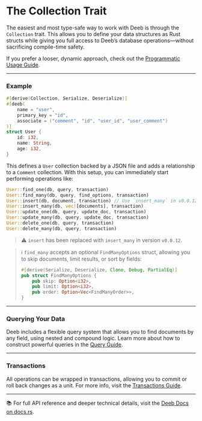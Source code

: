 # The Collection Trait

The easiest and most type-safe way to work with Deeb is through the `Collection` trait. This allows you to define your data structures as Rust structs while giving you full access to Deeb’s database operations—without sacrificing compile-time safety.

If you prefer a looser, dynamic approach, check out the [Programmatic Usage Guide](/docs/programmatic-usage).

---

### Example

```rust
#[derive(Collection, Serialize, Deserialize)]
#[deeb(
    name = "user",
    primary_key = "id",
    associate = ("comment", "id", "user_id", "user_comment")
)]
struct User {
    id: i32,
    name: String,
    age: i32,
}
```

This defines a `User` collection backed by a JSON file and adds a relationship to a `Comment` collection. With this setup, you can immediately start performing operations like:

```rust
User::find_one(db, query, transaction)
User::find_many(db, query, find_options, transaction)
User::insert(db, document, transaction) // Use `insert_many` in v0.0.12+
User::insert_many(db, vec![documents], transaction)
User::update_one(db, query, update_doc, transaction)
User::update_many(db, query, update_doc, transaction)
User::delete_one(db, query, transaction)
User::delete_many(db, query, transaction)
```

> ⚠️ `insert` has been replaced with `insert_many` in version `v0.0.12`.

> ℹ️ `find_many` accepts an optional `FindManyOptions` struct, allowing you to skip documents, limit results, or sort by fields:
> 
> ```rust
> #[derive(Serialize, Deserialize, Clone, Debug, PartialEq)]
> pub struct FindManyOptions {
>     pub skip: Option<i32>,
>     pub limit: Option<i32>,
>     pub order: Option<Vec<FindManyOrder>>,
> }
> ```

---

### Querying Your Data

Deeb includes a flexible query system that allows you to find documents by any field, using nested and compound logic. Learn more about how to construct powerful queries in the [Query Guide](/docs/queries).

---

### Transactions

All operations can be wrapped in transactions, allowing you to commit or roll back changes as a unit. For more info, visit the [Transactions Guide](/docs/transactions).

---

📚 For full API reference and deeper technical details, visit the [Deeb Docs on docs.rs](https://docs.rs/deeb/latest/deeb/).
